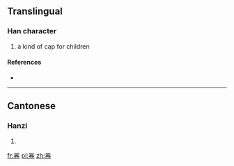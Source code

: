 ==Translingual==

===Han character===
{{Han char|rn=13|rad=冂|as=10|sn=12|four=|canj=日火手山 (AFQU)}}

# a kind of cap for children

====References====
* {{Han ref|kx=0129.350|hdz=21519.060|uh=34BD|ud=13501}}

----

==Cantonese==

===Hanzi===
{{yue-hanzi|jyut=|y=hyun1}}

# {{defn|lang=yue|sort=冂10}}

[[fr:㒽]]
[[pl:㒽]]
[[zh:㒽]]